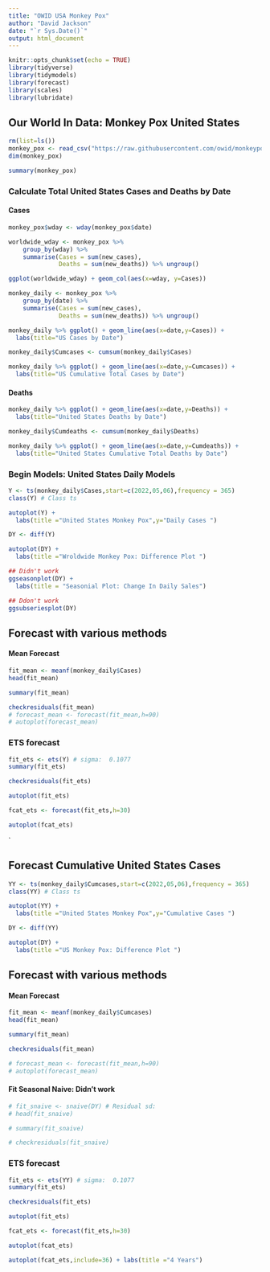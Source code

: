 ```yaml
---
title: "OWID USA Monkey Pox"
author: "David Jackson"
date: "`r Sys.Date()`"
output: html_document
---
```


```r
knitr::opts_chunk$set(echo = TRUE)
library(tidyverse)
library(tidymodels)
library(forecast)
library(scales)
library(lubridate)
```

## Our World In Data: Monkey Pox United States

```r
rm(list=ls())
monkey_pox <- read_csv("https://raw.githubusercontent.com/owid/monkeypox/main/owid-monkeypox-data.csv") %>% janitor::clean_names() %>% filter(location =="United States")
dim(monkey_pox)
```
```r
summary(monkey_pox)
```

### Calculate Total United States Cases and Deaths by Date

#### Cases

```r
monkey_pox$wday <- wday(monkey_pox$date)

worldwide_wday <- monkey_pox %>%
    group_by(wday) %>%
    summarise(Cases = sum(new_cases),
              Deaths = sum(new_deaths)) %>% ungroup()

ggplot(worldwide_wday) + geom_col(aes(x=wday, y=Cases))
```
```r
monkey_daily <- monkey_pox %>%
    group_by(date) %>%
    summarise(Cases = sum(new_cases),
              Deaths = sum(new_deaths)) %>% ungroup()
```

```r
monkey_daily %>% ggplot() + geom_line(aes(x=date,y=Cases)) +
  labs(title="US Cases by Date")
```
```r
monkey_daily$Cumcases <- cumsum(monkey_daily$Cases)
```
```r
monkey_daily %>% ggplot() + geom_line(aes(x=date,y=Cumcases)) +
  labs(title="US Cumulative Total Cases by Date")
```

#### Deaths

```r
monkey_daily %>% ggplot() + geom_line(aes(x=date,y=Deaths)) +
  labs(title="United States Deaths by Date")
```
```r
monkey_daily$Cumdeaths <- cumsum(monkey_daily$Deaths)
```
```r
monkey_daily %>% ggplot() + geom_line(aes(x=date,y=Cumdeaths)) +
  labs(title="United States Cumulative Total Deaths by Date")
```

### Begin Models: United States Daily Models


```r
Y <- ts(monkey_daily$Cases,start=c(2022,05,06),frequency = 365)
class(Y) # Class ts
```


```r
autoplot(Y) + 
  labs(title ="United States Monkey Pox",y="Daily Cases ")
```
```r
DY <- diff(Y)

autoplot(DY) + 
  labs(title ="Wroldwide Monkey Pox: Difference Plot ")
```
```r
## Didn't work
ggseasonplot(DY) +
  labs(title = "Seasonial Plot: Change In Daily Sales")
```
```r
## Ddon't work
ggsubseriesplot(DY)
```

## Forecast with various methods

#### Mean Forecast

```r
fit_mean <- meanf(monkey_daily$Cases)
head(fit_mean)
```
```r
summary(fit_mean)
```
```r
checkresiduals(fit_mean)
# forecast_mean <- forecast(fit_mean,h=90)
# autoplot(forecast_mean)
```


### ETS forecast

```r
fit_ets <- ets(Y) # sigma:  0.1077
summary(fit_ets)
```
```r
checkresiduals(fit_ets)
```
```r
autoplot(fit_ets)
```
```r
fcat_ets <- forecast(fit_ets,h=30)
```
```r
autoplot(fcat_ets)
```
`

## Forecast Cumulative United States Cases


```r
YY <- ts(monkey_daily$Cumcases,start=c(2022,05,06),frequency = 365)
class(YY) # Class ts
```

```r
autoplot(YY) + 
  labs(title ="United States Monkey Pox",y="Cumulative Cases ")
```

```r
DY <- diff(YY)

autoplot(DY) + 
  labs(title ="US Monkey Pox: Difference Plot ")
```

## Forecast with various methods

#### Mean Forecast

```r
fit_mean <- meanf(monkey_daily$Cumcases)
head(fit_mean)
```
```r
summary(fit_mean)
```
```r
checkresiduals(fit_mean)

# forecast_mean <- forecast(fit_mean,h=90)
# autoplot(forecast_mean)
```

#### Fit Seasonal Naive: Didn't work

```r
# fit_snaive <- snaive(DY) # Residual sd:
# head(fit_snaive)
```
```r
# summary(fit_snaive)
```
```r
# checkresiduals(fit_snaive)
```

### ETS forecast

```r
fit_ets <- ets(YY) # sigma:  0.1077
summary(fit_ets)
```
```r
checkresiduals(fit_ets)
```
```r
autoplot(fit_ets)
```
```r
fcat_ets <- forecast(fit_ets,h=30)
```
```r
autoplot(fcat_ets)
```
```r
autoplot(fcat_ets,include=36) + labs(title ="4 Years")
```
